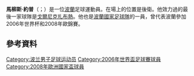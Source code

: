 {{blpunsourced|time=2015-06-02T17:36:48+00:00}}
{{expand|time=2015-06-02T17:36:48+00:00}}
{{noteTA
|G1=Football
|G2=uefa
|1=zh-hans:约普;zh-hk:祖普;zh-tw:約普;
}}

'''馬柳斯·約普'''（{{lang-pl|Mariusz Jop}}；{{bd|1978年|8月3日}}）是一位[[波蘭|波蘭]]足球運動員。在場上的位置是後衛。他效力過的最後一家球隊是[[戈爾尼克扎布熱|戈爾尼克扎布熱]]。他也是[[波蘭國家足球隊|波蘭國家足球隊]]的一員，曾代表波蘭參加2006年世界杯和2008年歐錦賽。

==參考資料==
{{Reflist}}
{{Navboxes colour
|title= 波蘭參賽名單
|bg = white
|fg = #D4213D
|list1=
{{2006年世界盃足球賽波蘭參賽名單}}
{{2008年歐洲足球錦標賽波蘭參賽名單}}
}}

{{DEFAULTSORT: Jop, Mariusz}}
[[Category:波兰男子足球运动员|Category:波兰男子足球运动员]]
[[Category:2006年世界盃足球賽球員|Category:2006年世界盃足球賽球員]]
[[Category:2008年歐洲國家盃球員|Category:2008年歐洲國家盃球員]]